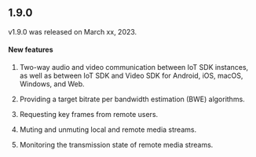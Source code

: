 <PlatformWrapper platform="android">

## 1.9.0

v1.9.0 was released on March xx, 2023.

#### New features

1. Two-way audio and video communication between IoT SDK instances, as well as between
IoT SDK and Video SDK for Android, iOS, macOS, Windows, and Web.

2. Providing a target bitrate per bandwidth estimation (BWE) algorithms.

3. Requesting key frames from remote users.

4. Muting and unmuting local and remote media streams.

5. Monitoring the transmission state of remote media streams.

</PlatformWrapper>